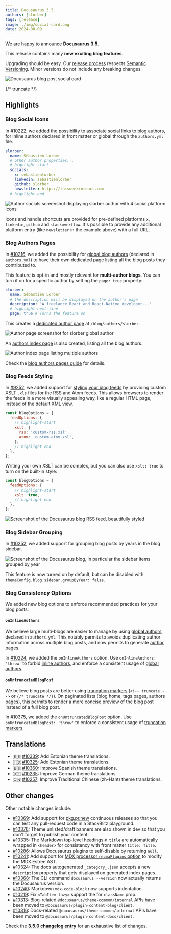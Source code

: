 ```yaml
---
title: Docusaurus 3.5
authors: [slorber]
tags: [release]
image: ./img/social-card.png
date: 2024-08-09
---
```


We are happy to announce **Docusaurus 3.5**.

This release contains many **new exciting blog features**.

Upgrading should be easy. Our [release process](/community/release-process) respects [Semantic Versioning](https://semver.org/). Minor versions do not include any breaking changes.

![Docusaurus blog post social card](./img/social-card.png)

{/* truncate */}

## Highlights

### Blog Social Icons

In [#10222](https://github.com/facebook/docusaurus/pull/10222), we added the possibility to associate social links to blog authors, for inline authors declared in front matter or global through the `authors.yml` file.

```yml title="blog/authors.yml"
slorber:
  name: Sébastien Lorber
  # other author properties...
  # highlight-start
  socials:
    x: sebastienlorber
    linkedin: sebastienlorber
    github: slorber
    newsletter: https://thisweekinreact.com
  # highlight-end
```

![Author socials screenshot displaying `slorber` author with 4 social platform icons](./img/author-socials.png)

Icons and handle shortcuts are provided for pre-defined platforms `x`, `linkedin`, `github` and `stackoverflow`. It's possible to provide any additional platform entry (like `newsletter` in the example above) with a full URL.

### Blog Authors Pages

In [#10216](https://github.com/facebook/docusaurus/pull/10216), we added the possibility for [global blog authors](/docs/blog#global-authors) (declared in `authors.yml`) to have their own dedicated page listing all the blog posts they contributed to.

This feature is opt-in and mostly relevant for **multi-author blogs**. You can turn it on for a specific author by setting the `page: true` property:

```yml title="blog/authors.yml"
slorber:
  name: Sébastien Lorber
  # the description will be displayed on the author's page
  description: 'A freelance React and React-Native developer...'
  # highlight-next-line
  page: true # Turns the feature on
```

This creates a [dedicated author page](/blog/authors/slorber) at `/blog/authors/slorber`.

![Author page screenshot for `slorber` global author](./img/author-page.png)

An [authors index page](/blog/authors) is also created, listing all the blog authors.

![Author index page listing multiple authors](./img/author-index.png)

Check the [blog authors pages guide](/docs/blog#authors-pages) for details.

### Blog Feeds Styling

In [#9252](https://github.com/facebook/docusaurus/pull/9252), we added support for [styling your blog feeds](https://darekkay.com/blog/rss-styling/) by providing custom XSLT `.xls` files for the RSS and Atom feeds. This allows browsers to render the feeds in a more visually appealing way, like a regular HTML page, instead of the default XML view.

```js title="website/docusaurus.config.js"
const blogOptions = {
  feedOptions: {
    // highlight-start
    xslt: {
      rss: 'custom-rss.xsl',
      atom: 'custom-atom.xsl',
    },
    // highlight-end
  },
};
```

Writing your own XSLT can be complex, but you can also use `xslt: true` to turn on the built-in style:

```js title="website/docusaurus.config.js"
const blogOptions = {
  feedOptions: {
    // highlight-start
    xslt: true,
    // highlight-end
  },
};
```

![Screenshot of the Docusaurus blog RSS feed, beautifully styled](./img/blog-feed-xslt.png)

### Blog Sidebar Grouping

In [#10252](https://github.com/facebook/docusaurus/pull/10252), we added support for grouping blog posts by years in the blog sidebar.

![Screenshot of the Docusaurus blog, in particular the sidebar items grouped by year](./img/blog-sidebar-years.png)

This feature is now turned on by default, but can be disabled with `themeConfig.blog.sidebar.groupByYear: false`.

### Blog Consistency Options

We added new blog options to enforce recommended practices for your blog posts:

#### `onInlineAuthors`

We believe large multi-blogs are easier to manage by using [global authors](/docs/blog#global-authors), declared in `authors.yml`. This notably permits to avoids duplicating author information across multiple blog posts, and now permits to generate [author pages](/docs/blog#authors-pages).

In [#10224](https://github.com/facebook/docusaurus/pull/10224), we added the `onInlineAuthors` option. Use `onInlineAuthors: 'throw'` to forbid [inline authors](/docs/blog#inline-authors), and enforce a consistent usage of [global authors](/docs/blog#global-authors).

#### `onUntruncatedBlogPost`

We believe blog posts are better using [truncation markers](/docs/blog#blog-list) (`<!-- truncate -->` or `{/* truncate */}`). On paginated lists (blog home, tags pages, authors pages), this permits to render a more concise preview of the blog post instead of a full blog post.

In [#10375](https://github.com/facebook/docusaurus/pull/10375), we added the `onUntruncatedBlogPost` option. Use `onUntruncatedBlogPost: 'throw'` to enforce a consistent usage of [truncation markers](/docs/blog#blog-list).

## Translations

- 🇪🇪 [#10339](https://github.com/facebook/docusaurus/pull/10339): Add Estonian theme translations.
- 🇮🇩 [#10325](https://github.com/facebook/docusaurus/pull/10325): Add Estonian theme translations.
- 🇪🇸 [#10360](https://github.com/facebook/docusaurus/pull/10360): Improve Spanish theme translations.
- 🇩🇪 [#10235](https://github.com/facebook/docusaurus/pull/10235): Improve German theme translations.
- 🇨🇳 [#10257](https://github.com/facebook/docusaurus/pull/10257): Improve Traditional Chinese (zh-Hant) theme translations.

## Other changes

Other notable changes include:

- [#10369](https://github.com/facebook/docusaurus/pull/10369): Add support for [pkg.pr.new](https://pkg.pr.new) continuous releases so that you can test any pull-request code in a StackBlitz playground.
- [#10376](https://github.com/facebook/docusaurus/pull/10376): Theme unlisted/draft banners are also shown in dev so that you don't forget to publish your content.
- [#10335](https://github.com/facebook/docusaurus/pull/10335): The Markdown top-level headings `# title` are automatically wrapped in `<header>` for consistency with front matter `title: Title`.
- [#10286](https://github.com/facebook/docusaurus/pull/10286): Allows Docusaurus plugins to self-disable by returning `null`.
- [#10241](https://github.com/facebook/docusaurus/pull/10241): Add support for [MDX processor `recmaPlugins` option](https://mdxjs.com/packages/mdx/#processoroptions) to modify the MDX Estree AST.
- [#10324](https://github.com/facebook/docusaurus/pull/10324): The docs autogenerated `_category_.json` accepts a new `description` property that gets displayed on generated index pages.
- [#10368](https://github.com/facebook/docusaurus/pull/10368): The CLI command `docusaurus --version` now actually returns the Docusaurus version.
- [#10240](https://github.com/facebook/docusaurus/pull/10240): Markdown `mdx-code-block` now supports indentation.
- [#10219](https://github.com/facebook/docusaurus/pull/10219): Fix `<TabItem lazy>` support the for `className` prop.
- [#10313](https://github.com/facebook/docusaurus/pull/10313): Blog-related `@docusaurus/theme-common/internal` APIs have been moved to `@docusaurus/plugin-content-blog/client`.
- [#10316](https://github.com/facebook/docusaurus/pull/10316): Docs-related `@docusaurus/theme-common/internal` APIs have been moved to `@docusaurus/plugin-content-docs/client`.

Check the **[3.5.0 changelog entry](/changelog/3.5.0)** for an exhaustive list of changes.
